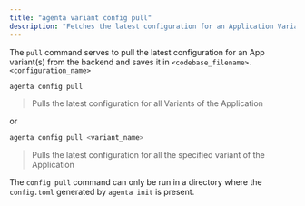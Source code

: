 ```yaml
---
title: "agenta variant config pull"
description: "Fetches the latest configuration for an Application Variant(s)"
---
```


The `pull` command serves to pull the latest configuration for an App variant(s) from the backend and saves it in `<codebase_filename>.<configuration_name>`

```bash
agenta config pull
```

> Pulls the latest configuration for all Variants of the Application

or

```bash
agenta config pull <variant_name>
```

> Pulls the latest configuration for all the specified variant of the Application

<Warning> The `config pull` command can only be run in a directory where the `config.toml` generated by `agenta init` is present.</Warning>
